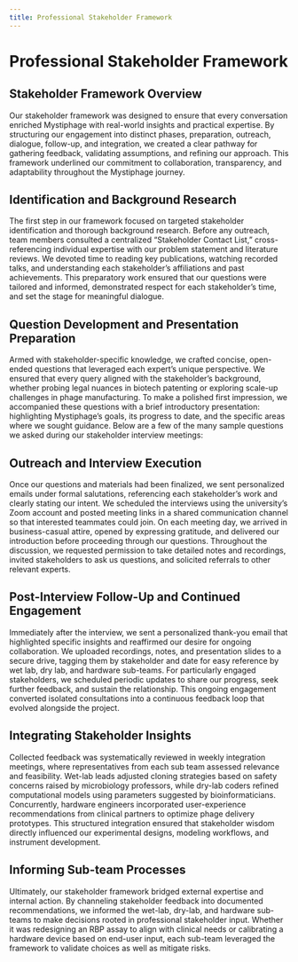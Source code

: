 ```yaml
---
title: Professional Stakeholder Framework
---
```


# Professional Stakeholder Framework

## Stakeholder Framework Overview

Our stakeholder framework was designed to ensure that every conversation enriched Mystiphage with real-world insights and practical expertise. By structuring our engagement into distinct phases, preparation, outreach, dialogue, follow-up, and integration, we created a clear pathway for gathering feedback, validating assumptions, and refining our approach. This framework underlined our commitment to collaboration, transparency, and adaptability throughout the Mystiphage journey.

## Identification and Background Research

The first step in our framework focused on targeted stakeholder identification and thorough background research. Before any outreach, team members consulted a centralized “Stakeholder Contact List,” cross-referencing individual expertise with our problem statement and literature reviews. We devoted time to reading key publications, watching recorded talks, and understanding each stakeholder’s affiliations and past achievements. This preparatory work ensured that our questions were tailored and informed, demonstrated respect for each stakeholder’s time, and set the stage for meaningful dialogue.

## Question Development and Presentation Preparation

Armed with stakeholder-specific knowledge, we crafted concise, open-ended questions that leveraged each expert’s unique perspective. We ensured that every query aligned with the stakeholder’s background, whether probing legal nuances in biotech patenting or exploring scale-up challenges in phage manufacturing. To make a polished first impression, we accompanied these questions with a brief introductory presentation: highlighting Mystiphage’s goals, its progress to date, and the specific areas where we sought guidance. Below are a few of the many sample questions we asked during our stakeholder interview meetings:

<PdfEmbed src="https://static.igem.wiki/teams/5708/humanpracticesimg/sample-questions.pdf" title="Sample Questions"></PdfEmbed>

## Outreach and Interview Execution

Once our questions and materials had been finalized, we sent personalized emails under formal salutations, referencing each stakeholder’s work and clearly stating our intent. We scheduled the interviews using the university’s Zoom account and posted meeting links in a shared communication channel so that interested teammates could join. On each meeting day, we arrived in business-casual attire, opened by expressing gratitude, and delivered our introduction before proceeding through our questions. Throughout the discussion, we requested permission to take detailed notes and recordings, invited stakeholders to ask us questions, and solicited referrals to other relevant experts.

## Post-Interview Follow-Up and Continued Engagement

Immediately after the interview, we sent a personalized thank-you email that highlighted specific insights and reaffirmed our desire for ongoing collaboration. We uploaded recordings, notes, and presentation slides to a secure drive, tagging them by stakeholder and date for easy reference by wet lab, dry lab, and hardware sub-teams. For particularly engaged stakeholders, we scheduled periodic updates to share our progress, seek further feedback, and sustain the relationship. This ongoing engagement converted isolated consultations into a continuous feedback loop that evolved alongside the project.

## Integrating Stakeholder Insights

Collected feedback was systematically reviewed in weekly integration meetings, where representatives from each sub team assessed relevance and feasibility. Wet-lab leads adjusted cloning strategies based on safety concerns raised by microbiology professors, while dry-lab coders refined computational models using parameters suggested by bioinformaticians. Concurrently, hardware engineers incorporated user-experience recommendations from clinical partners to optimize phage delivery prototypes. This structured integration ensured that stakeholder wisdom directly influenced our experimental designs, modeling workflows, and instrument development.

## Informing Sub-team Processes

Ultimately, our stakeholder framework bridged external expertise and internal action. By channeling stakeholder feedback into documented recommendations, we informed the wet-lab, dry-lab, and hardware sub-teams to make decisions rooted in professional stakeholder input. Whether it was redesigning an RBP assay to align with clinical needs or calibrating a hardware device based on end-user input, each sub-team leveraged the framework to validate choices as well as mitigate risks.

